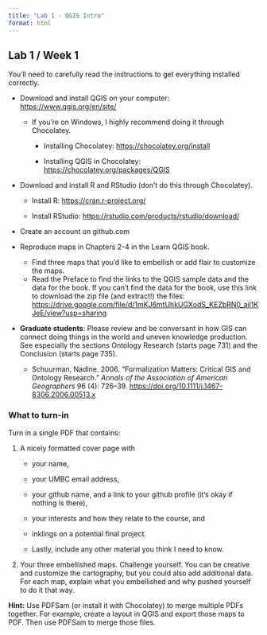 ---
title: "Lab 1 - QGIS Intro"
format: html
---

## Lab 1 / Week 1

You'll need to carefully read the instructions to get everything installed correctly.

-   Download and install QGIS on your computer: <https://www.qgis.org/en/site/>

    -   If you're on Windows, I highly recommend doing it through Chocolatey.

        -   Installing Chocolatey: <https://chocolatey.org/install>

        -   Installing QGIS in Chocolatey: <https://chocolatey.org/packages/QGIS>

-   Download and install R and RStudio (don't do this through Chocolatey).

    -   Install R: [https://cran.r-project.org/](https://cran.r-project.org/https://cran.r-project.org/)

    -   Install RStudio: <https://rstudio.com/products/rstudio/download/>

-   Create an account on github.com

-   Reproduce maps in Chapters 2-4 in the Learn QGIS book.

    -   Find three maps that you'd like to embellish or add flair to customize the maps.
    -   Read the Preface to find the links to the QGIS sample data and the data for the book. If you can't find the data for the book, use this link to download the zip file (and extract!) the files: [https://drive.google.com/file/d/1mKJ6mtUhkUGXodS_KEZbRN0_ail1KJeE/view?usp=sharing](https://drive.google.com/file/d/1mKJ6mtUhkUGXodS_KEZbRN0_ail1KJeE/view?usp=sharinghttps://drive.google.com/file/d/1mKJ6mtUhkUGXodS_KEZbRN0_ail1KJeE/view?usp=sharing)

-   **Graduate students**: Please review and be conversant in how GIS can connect doing things in the world and uneven knowledge production. See especially the sections Ontology Research (starts page 731) and the Conclusion (starts page 735).

    -   Schuurman, Nadine. 2006. "Formalization Matters: Critical GIS and Ontology Research." *Annals of the Association of American Geographers* 96 (4): 726--39. <https://doi.org/10.1111/j.1467-8306.2006.00513.x>

::: {.alert .alert-info}
### What to turn-in

Turn in a single PDF that contains:

1.  A nicely formatted cover page with

    -   your name,

    -   your UMBC email address,

    -   your github name, and a link to your github profile (it's okay if nothing is there),

    -   your interests and how they relate to the course, and

    -   inklings on a potential final project.

    -   Lastly, include any other material you think I need to know.

2.  Your three embellished maps. Challenge yourself. You can be creative and customize the cartography, but you could also add additional data. For each map, explain what you embellished and why pushed yourself to do it that way.

**Hint:** Use PDFSam (or install it with Chocolatey) to merge multiple PDFs together. For example, create a layout in QGIS and export those maps to PDF. Then use PDFSam to merge those files.
:::
